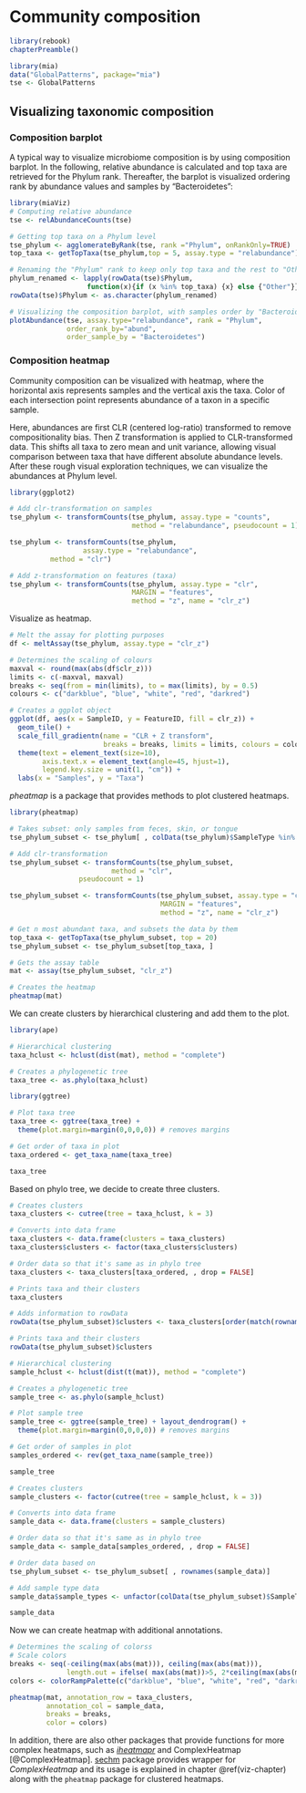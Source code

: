 # Community composition {#microbiome-community}

```r
library(rebook)
chapterPreamble()
```

```r
library(mia)
data("GlobalPatterns", package="mia")
tse <- GlobalPatterns
```

## Visualizing taxonomic composition {#visual-composition}

### Composition barplot

A typical way to visualize microbiome composition is by using
composition barplot. In the following, relative abundance is
calculated and top taxa are retrieved for the Phylum rank. Thereafter,
the barplot is visualized ordering rank by abundance values and
samples by "Bacteroidetes":

```r
library(miaViz)
# Computing relative abundance
tse <- relAbundanceCounts(tse)

# Getting top taxa on a Phylum level
tse_phylum <- agglomerateByRank(tse, rank ="Phylum", onRankOnly=TRUE)
top_taxa <- getTopTaxa(tse_phylum,top = 5, assay.type = "relabundance")

# Renaming the "Phylum" rank to keep only top taxa and the rest to "Other"
phylum_renamed <- lapply(rowData(tse)$Phylum,
                   function(x){if (x %in% top_taxa) {x} else {"Other"}})
rowData(tse)$Phylum <- as.character(phylum_renamed)

# Visualizing the composition barplot, with samples order by "Bacteroidetes"
plotAbundance(tse, assay.type="relabundance", rank = "Phylum",
              order_rank_by="abund", 
              order_sample_by = "Bacteroidetes")
```

### Composition heatmap {#composition-heatmap}

Community composition can be visualized with heatmap, where the
horizontal axis represents samples and the vertical axis the
taxa. Color of each intersection point represents abundance of a taxon
in a specific sample.

Here,  abundances are  first CLR  (centered log-ratio)  transformed to
remove  compositionality bias. Then  Z  transformation  is applied  to
CLR-transformed  data. This  shifts all  taxa  to zero  mean and  unit
variance, allowing visual comparison  between taxa that have different
absolute  abundance  levels.  After  these  rough  visual  exploration
techniques, we can visualize the abundances at Phylum level.

```r
library(ggplot2)

# Add clr-transformation on samples
tse_phylum <- transformCounts(tse_phylum, assay.type = "counts",
                              method = "relabundance", pseudocount = 1)

tse_phylum <- transformCounts(tse_phylum,
                  assay.type = "relabundance",
		  method = "clr")

# Add z-transformation on features (taxa)
tse_phylum <- transformCounts(tse_phylum, assay.type = "clr", 
                              MARGIN = "features",
                              method = "z", name = "clr_z")
```

Visualize as heatmap.

```r
# Melt the assay for plotting purposes
df <- meltAssay(tse_phylum, assay.type = "clr_z")

# Determines the scaling of colours
maxval <- round(max(abs(df$clr_z)))
limits <- c(-maxval, maxval)
breaks <- seq(from = min(limits), to = max(limits), by = 0.5)
colours <- c("darkblue", "blue", "white", "red", "darkred")

# Creates a ggplot object
ggplot(df, aes(x = SampleID, y = FeatureID, fill = clr_z)) +
  geom_tile() +
  scale_fill_gradientn(name = "CLR + Z transform", 
                       breaks = breaks, limits = limits, colours = colours) + 
  theme(text = element_text(size=10),
        axis.text.x = element_text(angle=45, hjust=1),
        legend.key.size = unit(1, "cm")) +
  labs(x = "Samples", y = "Taxa")
```


_pheatmap_ is a package that provides methods to plot clustered heatmaps. 

```r
library(pheatmap)

# Takes subset: only samples from feces, skin, or tongue
tse_phylum_subset <- tse_phylum[ , colData(tse_phylum)$SampleType %in% c("Feces", "Skin", "Tongue") ]

# Add clr-transformation
tse_phylum_subset <- transformCounts(tse_phylum_subset,
                         method = "clr",
    			 pseudocount = 1)

tse_phylum_subset <- transformCounts(tse_phylum_subset, assay.type = "clr",
                                     MARGIN = "features", 
                                     method = "z", name = "clr_z")

# Get n most abundant taxa, and subsets the data by them
top_taxa <- getTopTaxa(tse_phylum_subset, top = 20)
tse_phylum_subset <- tse_phylum_subset[top_taxa, ]

# Gets the assay table
mat <- assay(tse_phylum_subset, "clr_z")

# Creates the heatmap
pheatmap(mat)
```

We can create clusters by hierarchical clustering and add them to the plot.

```r
library(ape)

# Hierarchical clustering
taxa_hclust <- hclust(dist(mat), method = "complete")

# Creates a phylogenetic tree
taxa_tree <- as.phylo(taxa_hclust)
```

```r
library(ggtree)

# Plot taxa tree
taxa_tree <- ggtree(taxa_tree) + 
  theme(plot.margin=margin(0,0,0,0)) # removes margins

# Get order of taxa in plot
taxa_ordered <- get_taxa_name(taxa_tree)

taxa_tree
```

Based on phylo tree, we decide to create three clusters. 

```r
# Creates clusters
taxa_clusters <- cutree(tree = taxa_hclust, k = 3)

# Converts into data frame
taxa_clusters <- data.frame(clusters = taxa_clusters)
taxa_clusters$clusters <- factor(taxa_clusters$clusters)

# Order data so that it's same as in phylo tree
taxa_clusters <- taxa_clusters[taxa_ordered, , drop = FALSE] 

# Prints taxa and their clusters
taxa_clusters
```

```r
# Adds information to rowData
rowData(tse_phylum_subset)$clusters <- taxa_clusters[order(match(rownames(taxa_clusters), rownames(tse_phylum_subset))), ]

# Prints taxa and their clusters
rowData(tse_phylum_subset)$clusters
```

```r
# Hierarchical clustering
sample_hclust <- hclust(dist(t(mat)), method = "complete")

# Creates a phylogenetic tree
sample_tree <- as.phylo(sample_hclust)

# Plot sample tree
sample_tree <- ggtree(sample_tree) + layout_dendrogram() + 
  theme(plot.margin=margin(0,0,0,0)) # removes margins

# Get order of samples in plot
samples_ordered <- rev(get_taxa_name(sample_tree))

sample_tree
```

```r
# Creates clusters
sample_clusters <- factor(cutree(tree = sample_hclust, k = 3))

# Converts into data frame
sample_data <- data.frame(clusters = sample_clusters)

# Order data so that it's same as in phylo tree
sample_data <- sample_data[samples_ordered, , drop = FALSE] 

# Order data based on 
tse_phylum_subset <- tse_phylum_subset[ , rownames(sample_data)]

# Add sample type data
sample_data$sample_types <- unfactor(colData(tse_phylum_subset)$SampleType)

sample_data
```

Now we can create heatmap with additional annotations.

```r
# Determines the scaling of colorss
# Scale colors
breaks <- seq(-ceiling(max(abs(mat))), ceiling(max(abs(mat))), 
              length.out = ifelse( max(abs(mat))>5, 2*ceiling(max(abs(mat))), 10 ) )
colors <- colorRampPalette(c("darkblue", "blue", "white", "red", "darkred"))(length(breaks)-1)

pheatmap(mat, annotation_row = taxa_clusters, 
         annotation_col = sample_data,
         breaks = breaks,
         color = colors)
```

In addition, there are also other packages that provide functions for
more complex heatmaps, such as
[_iheatmapr_](https://docs.ropensci.org/iheatmapr/articles/full_vignettes/iheatmapr.html)
and ComplexHeatmap [@ComplexHeatmap].
[sechm](http://www.bioconductor.org/packages/release/bioc/vignettes/sechm/inst/doc/sechm.html)
package provides wrapper for _ComplexHeatmap_ and its usage is
explained in chapter \@ref(viz-chapter) along with the `pheatmap`
package for clustered heatmaps.



